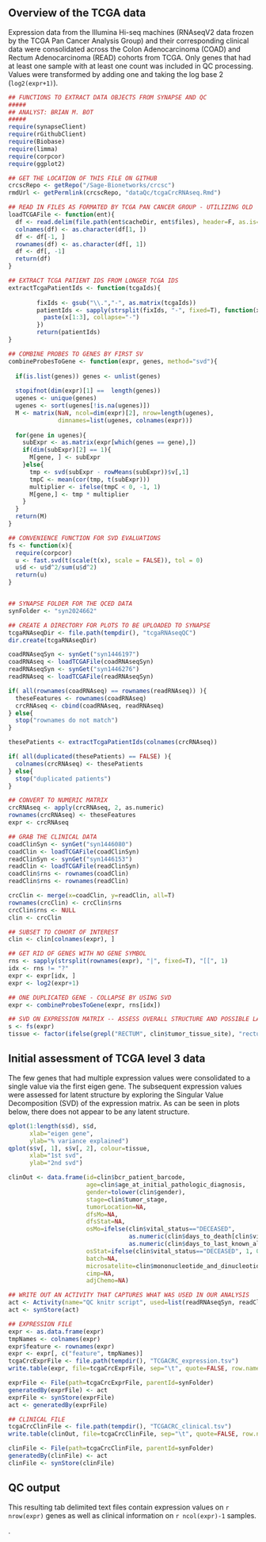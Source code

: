 ## Overview of the TCGA data

Expression data from the Illumina Hi-seq machines (RNAseqV2 data frozen by the TCGA Pan Cancer Analysis Group) and their corresponding clinical data were consolidated across the Colon Adenocarcinoma (COAD) and Rectum Adenocarcinoma (READ) cohorts from TCGA. Only genes that had at least one sample with at least one count was included in QC processing. Values were transformed by adding one and taking the log base 2 (`log2(expr+1)`).
```r
## FUNCTIONS TO EXTRACT DATA OBJECTS FROM SYNAPSE AND QC
#####
## ANALYST: BRIAN M. BOT
#####
require(synapseClient)
require(rGithubClient)
require(Biobase)
require(limma)
require(corpcor)
require(ggplot2)

## GET THE LOCATION OF THIS FILE ON GITHUB
crcscRepo <- getRepo("/Sage-Bionetworks/crcsc")
rmdUrl <- getPermlink(crcscRepo, "dataQc/tcgaCrcRNAseq.Rmd")

## READ IN FILES AS FORMATED BY TCGA PAN CANCER GROUP - UTILIZING OLD 'DATA' OBJECTS INSTEAD OF FILES
loadTCGAFile <- function(ent){
  df <- read.delim(file.path(ent$cacheDir, ent$files), header=F, as.is=T, na.strings=c("", "NA", " "))
  colnames(df) <- as.character(df[1, ])
  df <- df[-1, ]
  rownames(df) <- as.character(df[, 1])
  df <- df[, -1]
  return(df)
}

## EXTRACT TCGA PATIENT IDS FROM LONGER TCGA IDS
extractTcgaPatientIds <- function(tcgaIds){
        
        fixIds <- gsub("\\.","-", as.matrix(tcgaIds))
        patientIds <- sapply(strsplit(fixIds, "-", fixed=T), function(x){
          paste(x[1:3], collapse="-")
        })
        return(patientIds)
}

## COMBINE PROBES TO GENES BY FIRST SV
combineProbesToGene <- function(expr, genes, method="svd"){
  
  if(is.list(genes)) genes <- unlist(genes)
  
  stopifnot(dim(expr)[1] ==  length(genes))
  ugenes <- unique(genes)
  ugenes <- sort(ugenes[!is.na(ugenes)])
  M <- matrix(NaN, ncol=dim(expr)[2], nrow=length(ugenes),
              dimnames=list(ugenes, colnames(expr)))
  
  for(gene in ugenes){
    subExpr <- as.matrix(expr[which(genes == gene),])
    if(dim(subExpr)[2] == 1){
      M[gene, ] <- subExpr
    }else{
      tmp <- svd(subExpr - rowMeans(subExpr))$v[,1]
      tmpC <- mean(cor(tmp, t(subExpr)))
      multiplier <- ifelse(tmpC < 0, -1, 1)
      M[gene,] <- tmp * multiplier
    }
  }
  return(M)
}

## CONVENIENCE FUNCTION FOR SVD EVALUATIONS
fs <- function(x){
  require(corpcor)
  u <- fast.svd(t(scale(t(x), scale = FALSE)), tol = 0)
  u$d <- u$d^2/sum(u$d^2)
  return(u)
}


## SYNAPSE FOLDER FOR THE QCED DATA
synFolder <- "syn2024662"

## CREATE A DIRECTORY FOR PLOTS TO BE UPLOADED TO SYNAPSE
tcgaRNAseqDir <- file.path(tempdir(), "tcgaRNAseqQC")
dir.create(tcgaRNAseqDir)

coadRNAseqSyn <- synGet("syn1446197")
coadRNAseq <- loadTCGAFile(coadRNAseqSyn)
readRNAseqSyn <- synGet("syn1446276")
readRNAseq <- loadTCGAFile(readRNAseqSyn)

if( all(rownames(coadRNAseq) == rownames(readRNAseq)) ){
  theseFeatures <- rownames(coadRNAseq)
  crcRNAseq <- cbind(coadRNAseq, readRNAseq)
} else{
  stop("rownames do not match")
}

thesePatients <- extractTcgaPatientIds(colnames(crcRNAseq))

if( all(duplicated(thesePatients) == FALSE) ){
  colnames(crcRNAseq) <- thesePatients
} else{
  stop("duplicated patients")
}

## CONVERT TO NUMERIC MATRIX
crcRNAseq <- apply(crcRNAseq, 2, as.numeric)
rownames(crcRNAseq) <- theseFeatures
expr <- crcRNAseq

## GRAB THE CLINICAL DATA
coadClinSyn <- synGet("syn1446080")
coadClin <- loadTCGAFile(coadClinSyn)
readClinSyn <- synGet("syn1446153")
readClin <- loadTCGAFile(readClinSyn)
coadClin$rns <- rownames(coadClin)
readClin$rns <- rownames(readClin)

crcClin <- merge(x=coadClin, y=readClin, all=T)
rownames(crcClin) <- crcClin$rns
crcClin$rns <- NULL
clin <- crcClin

## SUBSET TO COHORT OF INTEREST
clin <- clin[colnames(expr), ]

## GET RID OF GENES WITH NO GENE SYMBOL
rns <- sapply(strsplit(rownames(expr), "|", fixed=T), "[[", 1)
idx <- rns != "?"
expr <- expr[idx, ]
expr <- log2(expr+1)

## ONE DUPLICATED GENE - COLLAPSE BY USING SVD
expr <- combineProbesToGene(expr, rns[idx])

## SVD ON EXPRESSION MATRIX -- ASSESS OVERALL STRUCTURE AND POSSIBLE LATENT STRUCTURE
s <- fs(expr)
tissue <- factor(ifelse(grepl("RECTUM", clin$tumor_tissue_site), "rectum", "colon"))
```

## Initial assessment of TCGA level 3 data
The few genes that had multiple expression values were consolidated to a single value via the first eigen gene. The subsequent expression values were assessed for latent structure by exploring the Singular Value Decomposition (SVD) of the expression matrix. As can be seen in plots below, there does not appear to be any latent structure.

```r
qplot(1:length(s$d), s$d,
      xlab="eigen gene",
      ylab="% variance explained")
qplot(s$v[, 1], s$v[, 2], colour=tissue,
      xlab="1st svd",
      ylab="2nd svd")
```
```r
clinOut <- data.frame(id=clin$bcr_patient_barcode,
                      age=clin$age_at_initial_pathologic_diagnosis,
                      gender=tolower(clin$gender),
                      stage=clin$tumor_stage,
                      tumorLocation=NA,
                      dfsMo=NA,
                      dfsStat=NA,
                      osMo=ifelse(clin$vital_status=="DECEASED",
                                  as.numeric(clin$days_to_death[clin$vital_status == "DECEASED"])*365/12,
                                  as.numeric(clin$days_to_last_known_alive[clin$vital_status != "DECEASED"])*365/12),
                      osStat=ifelse(clin$vital_status=="DECEASED", 1, 0),
                      batch=NA,
                      microsatelite=clin$mononucleotide_and_dinucleotide_marker_panel_analysis_status,
                      cimp=NA,
                      adjChemo=NA)

```
```r
## WRITE OUT AN ACTIVITY THAT CAPTURES WHAT WAS USED IN OUR ANALYSIS
act <- Activity(name="QC knitr script", used=list(readRNAseqSyn, readClinSyn, coadRNAseqSyn, coadClinSyn, list(url=rmdUrl, name=basename(rmdUrl), wasExecuted=TRUE)))
act <- synStore(act)

## EXPRESSION FILE
expr <- as.data.frame(expr)
tmpNames <- colnames(expr)
expr$feature <- rownames(expr)
expr <- expr[, c("feature", tmpNames)]
tcgaCrcExprFile <- file.path(tempdir(), "TCGACRC_expression.tsv")
write.table(expr, file=tcgaCrcExprFile, sep="\t", quote=FALSE, row.names=FALSE)

exprFile <- File(path=tcgaCrcExprFile, parentId=synFolder)
generatedBy(exprFile) <- act
exprFile <- synStore(exprFile)
act <- generatedBy(exprFile)

## CLINICAL FILE
tcgaCrcClinFile <- file.path(tempdir(), "TCGACRC_clinical.tsv")
write.table(clinOut, file=tcgaCrcClinFile, sep="\t", quote=FALSE, row.names=FALSE)

clinFile <- File(path=tcgaCrcClinFile, parentId=synFolder)
generatedBy(clinFile) <- act
clinFile <- synStore(clinFile)
```
## QC output
This resulting tab delimited text files contain expression values on `r nrow(expr)` genes as well as clinical information on `r ncol(expr)-1` samples.


.